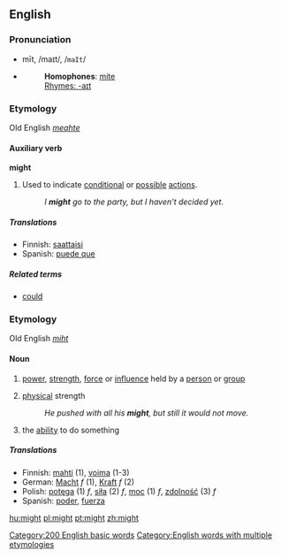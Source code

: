 ==English==

{{rank|without|make|def|112|might|being|day|through}}

===Pronunciation===
*mīt, /maɪt/, /<tt>maIt</tt>/
*{{audio|en-us-might.ogg|Audio (US)}}
*:'''Homophones''': [[mite]]
*:[[Rhymes:English:-aɪt|Rhymes: -aɪt]]

===Etymology===
Old English ''[[meahte]]''
====Auxiliary verb====
'''might'''
#Used to indicate [[conditional]] or [[possible]] [[action]]s.
#:''I '''might''' go to the party, but I haven't decided yet.''

=====Translations=====
*Finnish: [[saattaisi]]
*Spanish: [[puede que]]

=====Related terms=====
*[[could]]

===Etymology===
Old English ''[[miht]]''
====Noun====
{{en-noun2|'''might'''|-}}
# {{uncountable}} [[power]], [[strength]], [[force]] or [[influence]] held by a [[person]] or [[group]]
# {{uncountable}} [[physical]] strength
#:''He pushed with all his '''might''', but still it would not move.''
# {{uncountable}} the [[ability]] to do something

=====Translations=====
{{rfc-trans}}
*Finnish: [[mahti]] (1), [[voima]] (1-3)
*German: [[Macht]] ''f'' (1), [[Kraft]] ''f'' (2)
*Polish: [[potęga]] (1) ''f'', [[siła]] (2) ''f'', [[moc]] (1) ''f'', [[zdolność]] (3) ''f''
*Spanish: [[poder]], [[fuerza]]

[[Category:200 English basic words]]
[[Category:English words with multiple etymologies]]

[[hu:might]]
[[pl:might]]
[[pt:might]]
[[zh:might]]